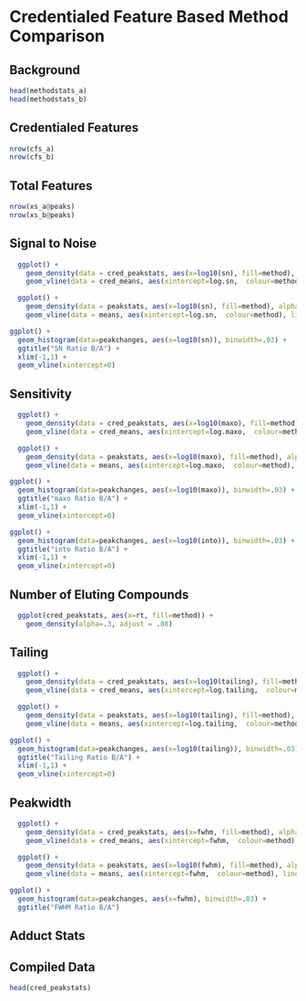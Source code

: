 # Credentialed Feature Based Method Comparison

## Background
```r
head(methodstats_a)
head(methodstats_b)
```

## Credentialed Features
```r

nrow(cfs_a)
nrow(cfs_b)

```

## Total Features
```r

nrow(xs_a@peaks)
nrow(xs_b@peaks)

```

## Signal to Noise
```r
  ggplot() +
    geom_density(data = cred_peakstats, aes(x=log10(sn), fill=method), alpha=.3, adjust = 0.6) + 
    geom_vline(data = cred_means, aes(xintercept=log.sn,  colour=method), linetype="dashed", size=1)

  ggplot() +
    geom_density(data = peakstats, aes(x=log10(sn), fill=method), alpha=.3, adjust = 0.6) + 
    geom_vline(data = means, aes(xintercept=log.sn,  colour=method), linetype="dashed", size=1)

ggplot() + 
  geom_histogram(data=peakchanges, aes(x=log10(sn)), binwidth=.03) + 
  ggtitle("SN Ratio B/A") + 
  xlim(-1,1) + 
  geom_vline(xintercept=0)
```

## Sensitivity
```r
  ggplot() +
    geom_density(data = cred_peakstats, aes(x=log10(maxo), fill=method), alpha=.3, adjust = 0.6) + 
    geom_vline(data = cred_means, aes(xintercept=log.maxo,  colour=method), linetype="dashed", size=1)

  ggplot() +
    geom_density(data = peakstats, aes(x=log10(maxo), fill=method), alpha=.3, adjust = 0.6) + 
    geom_vline(data = means, aes(xintercept=log.maxo,  colour=method), linetype="dashed", size=1)

ggplot() + 
  geom_histogram(data=peakchanges, aes(x=log10(maxo)), binwidth=.03) + 
  ggtitle("maxo Ratio B/A") + 
  xlim(-1,1) + 
  geom_vline(xintercept=0)

ggplot() + 
  geom_histogram(data=peakchanges, aes(x=log10(into)), binwidth=.03) + 
  ggtitle("into Ratio B/A") + 
  xlim(-1,1) + 
  geom_vline(xintercept=0)

```

## Number of Eluting Compounds
```r
  ggplot(cred_peakstats, aes(x=rt, fill=method)) +     
    geom_density(alpha=.3, adjust = .08)
```


## Tailing
```r
  ggplot() +
    geom_density(data = cred_peakstats, aes(x=log10(tailing), fill=method), alpha=.3, adjust = 0.6) + 
    geom_vline(data = cred_means, aes(xintercept=log.tailing,  colour=method), linetype="dashed", size=1)

  ggplot() +
    geom_density(data = peakstats, aes(x=log10(tailing), fill=method), alpha=.3, adjust = 0.6) + 
    geom_vline(data = means, aes(xintercept=log.tailing,  colour=method), linetype="dashed", size=1)

ggplot() + 
  geom_histogram(data=peakchanges, aes(x=log10(tailing)), binwidth=.03) + 
  ggtitle("Tailing Ratio B/A") + 
  xlim(-1,1) + 
  geom_vline(xintercept=0)
```

## Peakwidth
```r
  ggplot() +
    geom_density(data = cred_peakstats, aes(x=fwhm, fill=method), alpha=.3, adjust = 0.6) + 
    geom_vline(data = cred_means, aes(xintercept=fwhm,  colour=method), linetype="dashed", size=1)

  ggplot() +
    geom_density(data = peakstats, aes(x=log10(fwhm), fill=method), alpha=.3, adjust = 0.6) + 
    geom_vline(data = means, aes(xintercept=fwhm,  colour=method), linetype="dashed", size=1)

ggplot() + 
  geom_histogram(data=peakchanges, aes(x=fwhm), binwidth=.03) + 
  ggtitle("FWHM Ratio B/A")
```


## Adduct Stats

## Compiled Data
```r
head(cred_peakstats)
```